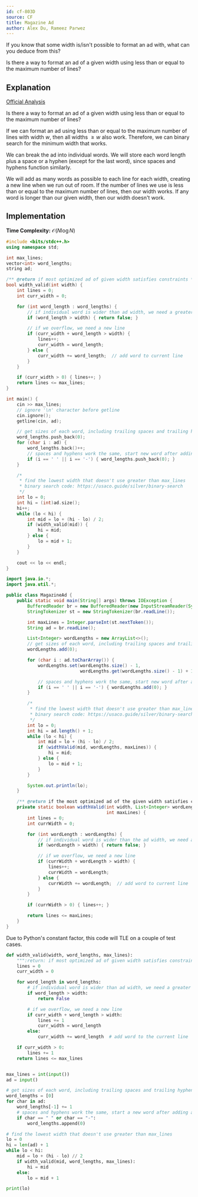 ```yaml
---
id: cf-803D
source: CF
title: Magazine Ad
author: Alex Du, Rameez Parwez
---
```


<Spoiler title="Hint 1">

If you know that some width is/isn't possible to format an ad with, what can you deduce from this?

</Spoiler>

<Spoiler title="Hint 2">

Is there a way to format an ad of a given width using less than or equal to the maximum number of lines?

</Spoiler>

<Spoiler title="Solution">

## Explanation

[Official Analysis](https://codeforces.com/blog/entry/51768)

Is there a way to format an ad of a given width using less than or equal to the maximum number of lines?

If we can format an ad using less than or equal to the maximum number of lines with width $w$, then all widths $\geq w$ also work. Therefore, we can binary search for the minimum width that works.

We can break the ad into individual words. We will store each word length plus a space or a hyphen (except for the last word), since spaces and hyphens function similarly.

We will add as many words as possible to each line for each width, creating a new line when we run out of room. If the number of lines we use is less than or equal to the maximum number of lines, then our width works. If any word is longer than our given width, then our width doesn't work.

## Implementation

**Time Complexity:** $\mathcal{O}(N \log N)$

<LanguageSection>
<CPPSection>

```cpp
#include <bits/stdc++.h>
using namespace std;

int max_lines;
vector<int> word_lengths;
string ad;

/** @return if most optimized ad of given width satisfies constraints */
bool width_valid(int width) {
	int lines = 0;
	int curr_width = 0;

	for (int word_length : word_lengths) {
		// if individual word is wider than ad width, we need a greater width
		if (word_length > width) { return false; }

		// if we overflow, we need a new line
		if (curr_width + word_length > width) {
			lines++;
			curr_width = word_length;
		} else {
			curr_width += word_length;  // add word to current line
		}
	}

	if (curr_width > 0) { lines++; }
	return lines <= max_lines;
}

int main() {
	cin >> max_lines;
	// ignore '\n' character before getline
	cin.ignore();
	getline(cin, ad);

	// get sizes of each word, including trailing spaces and trailing hyphens
	word_lengths.push_back(0);
	for (char i : ad) {
		word_lengths.back()++;
		// spaces and hyphens work the same, start new word after adding char
		if (i == ' ' || i == '-') { word_lengths.push_back(0); }
	}

	/*
	 * find the lowest width that doesn't use greater than max_lines
	 * binary search code: https://usaco.guide/silver/binary-search
	 */
	int lo = 0;
	int hi = (int)ad.size();
	hi++;
	while (lo < hi) {
		int mid = lo + (hi - lo) / 2;
		if (width_valid(mid)) {
			hi = mid;
		} else {
			lo = mid + 1;
		}
	}

	cout << lo << endl;
}
```

</CPPSection>
<JavaSection>

```java
import java.io.*;
import java.util.*;

public class MagazineAd {
	public static void main(String[] args) throws IOException {
		BufferedReader br = new BufferedReader(new InputStreamReader(System.in));
		StringTokenizer st = new StringTokenizer(br.readLine());

		int maxLines = Integer.parseInt(st.nextToken());
		String ad = br.readLine();

		List<Integer> wordLengths = new ArrayList<>();
		// get sizes of each word, including trailing spaces and trailing hyphens
		wordLengths.add(0);

		for (char i : ad.toCharArray()) {
			wordLengths.set(wordLengths.size() - 1,
			                wordLengths.get(wordLengths.size() - 1) + 1);

			// spaces and hyphens work the same, start new word after adding char
			if (i == ' ' || i == '-') { wordLengths.add(0); }
		}

		/*
		 * find the lowest width that doesn't use greater than max_lines
		 * binary search code: https://usaco.guide/silver/binary-search
		 */
		int lo = 0;
		int hi = ad.length() + 1;
		while (lo < hi) {
			int mid = lo + (hi - lo) / 2;
			if (widthValid(mid, wordLengths, maxLines)) {
				hi = mid;
			} else {
				lo = mid + 1;
			}
		}

		System.out.println(lo);
	}

	/** @return if the most optimized ad of the given width satisfies constraints */
	private static boolean widthValid(int width, List<Integer> wordLengths,
	                                  int maxLines) {
		int lines = 0;
		int currWidth = 0;

		for (int wordLength : wordLengths) {
			// if individual word is wider than the ad width, we need a greater width
			if (wordLength > width) { return false; }

			// if we overflow, we need a new line
			if (currWidth + wordLength > width) {
				lines++;
				currWidth = wordLength;
			} else {
				currWidth += wordLength;  // add word to current line
			}
		}

		if (currWidth > 0) { lines++; }

		return lines <= maxLines;
	}
}
```

</JavaSection>
<PySection>

<Warning>

Due to Python's constant factor, this code will TLE on a couple of test cases.

</Warning>

```py
def width_valid(width, word_lengths, max_lines):
	""":return: if most optimized ad of given width satisfies constraints"""
	lines = 0
	curr_width = 0

	for word_length in word_lengths:
		# if individual word is wider than ad width, we need a greater width
		if word_length > width:
			return False

		# if we overflow, we need a new line
		if curr_width + word_length > width:
			lines += 1
			curr_width = word_length
		else:
			curr_width += word_length  # add word to the current line

	if curr_width > 0:
		lines += 1
	return lines <= max_lines


max_lines = int(input())
ad = input()

# get sizes of each word, including trailing spaces and trailing hyphens
word_lengths = [0]
for char in ad:
	word_lengths[-1] += 1
	# spaces and hyphens work the same, start a new word after adding a character
	if char == " " or char == "-":
		word_lengths.append(0)

# find the lowest width that doesn't use greater than max_lines
lo = 0
hi = len(ad) + 1
while lo < hi:
	mid = lo + (hi - lo) // 2
	if width_valid(mid, word_lengths, max_lines):
		hi = mid
	else:
		lo = mid + 1

print(lo)
```

</PySection>
</LanguageSection>

</Spoiler>
